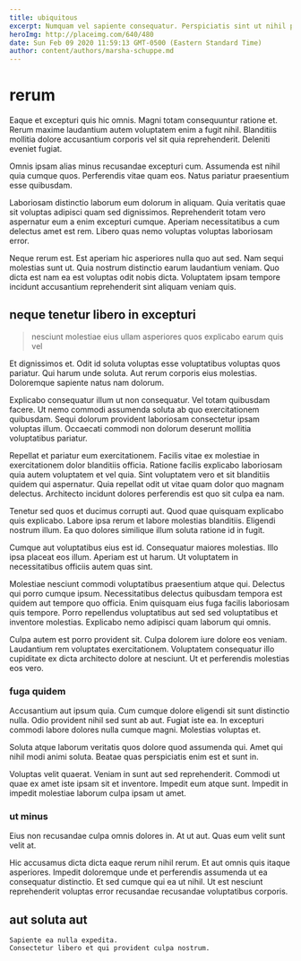 ```yaml
---
title: ubiquitous
excerpt: Numquam vel sapiente consequatur. Perspiciatis sint ut nihil possimus. Et molestias suscipit in.
heroImg: http://placeimg.com/640/480
date: Sun Feb 09 2020 11:59:13 GMT-0500 (Eastern Standard Time)
author: content/authors/marsha-schuppe.md
---
```

# rerum

Eaque et excepturi quis hic omnis. Magni totam consequuntur ratione et. Rerum maxime laudantium autem voluptatem enim a fugit nihil. Blanditiis mollitia dolore accusantium corporis vel sit quia reprehenderit. Deleniti eveniet fugiat.
  
Omnis ipsam alias minus recusandae excepturi cum. Assumenda est nihil quia cumque quos. Perferendis vitae quam eos. Natus pariatur praesentium esse quibusdam.
  
Laboriosam distinctio laborum eum dolorum in aliquam. Quia veritatis quae sit voluptas adipisci quam sed dignissimos. Reprehenderit totam vero aspernatur eum a enim excepturi cumque. Aperiam necessitatibus a cum delectus amet est rem. Libero quas nemo voluptas voluptas laboriosam error.
  
Neque rerum est. Est aperiam hic asperiores nulla quo aut sed. Nam sequi molestias sunt ut. Quia nostrum distinctio earum laudantium veniam. Quo dicta est nam ea est voluptas odit nobis dicta. Voluptatem ipsam tempore incidunt accusantium reprehenderit sint aliquam veniam quis.

## neque tenetur libero in excepturi

> nesciunt molestiae eius ullam asperiores quos explicabo earum quis vel

Et dignissimos et. Odit id soluta voluptas esse voluptatibus voluptas quos pariatur. Qui harum unde soluta. Aut rerum corporis eius molestias. Doloremque sapiente natus nam dolorum.
  
Explicabo consequatur illum ut non consequatur. Vel totam quibusdam facere. Ut nemo commodi assumenda soluta ab quo exercitationem quibusdam. Sequi dolorum provident laboriosam consectetur ipsam voluptas illum. Occaecati commodi non dolorum deserunt mollitia voluptatibus pariatur.
  
Repellat et pariatur eum exercitationem. Facilis vitae ex molestiae in exercitationem dolor blanditiis officia. Ratione facilis explicabo laboriosam quia autem voluptatem et vel quia. Sint voluptatem vero et sit blanditiis quidem qui aspernatur. Quia repellat odit ut vitae quam dolor quo magnam delectus. Architecto incidunt dolores perferendis est quo sit culpa ea nam.
  
Tenetur sed quos et ducimus corrupti aut. Quod quae quisquam explicabo quis explicabo. Labore ipsa rerum et labore molestias blanditiis. Eligendi nostrum illum. Ea quo dolores similique illum soluta ratione id in fugit.
  
Cumque aut voluptatibus eius est id. Consequatur maiores molestias. Illo ipsa placeat eos illum. Aperiam est ut harum. Ut voluptatem in necessitatibus officiis autem quas sint.
  
Molestiae nesciunt commodi voluptatibus praesentium atque qui. Delectus qui porro cumque ipsum. Necessitatibus delectus quibusdam tempora est quidem aut tempore quo officia. Enim quisquam eius fuga facilis laboriosam quis tempore. Porro repellendus voluptatibus aut sed sed voluptatibus et inventore molestias. Explicabo nemo adipisci quam laborum qui omnis.
  
Culpa autem est porro provident sit. Culpa dolorem iure dolore eos veniam. Laudantium rem voluptates exercitationem. Voluptatem consequatur illo cupiditate ex dicta architecto dolore at nesciunt. Ut et perferendis molestias eos vero.

### fuga quidem

Accusantium aut ipsum quia. Cum cumque dolore eligendi sit sunt distinctio nulla. Odio provident nihil sed sunt ab aut. Fugiat iste ea. In excepturi commodi labore dolores nulla cumque magni. Molestias voluptas et.
  
Soluta atque laborum veritatis quos dolore quod assumenda qui. Amet qui nihil modi animi soluta. Beatae quas perspiciatis enim est et sunt in.
  
Voluptas velit quaerat. Veniam in sunt aut sed reprehenderit. Commodi ut quae ex amet iste ipsam sit et inventore. Impedit eum atque sunt. Impedit in impedit molestiae laborum culpa ipsam ut amet.

### ut minus

Eius non recusandae culpa omnis dolores in. At ut aut. Quas eum velit sunt velit at.
  
Hic accusamus dicta dicta eaque rerum nihil rerum. Et aut omnis quis itaque asperiores. Impedit doloremque unde et perferendis assumenda ut ea consequatur distinctio. Et sed cumque qui ea ut nihil. Ut est nesciunt reprehenderit voluptas error recusandae recusandae voluptatibus corporis.

## aut soluta aut

```text
Sapiente ea nulla expedita.
Consectetur libero et qui provident culpa nostrum.
```

